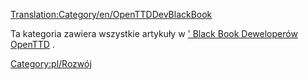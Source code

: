 [[Translation:Category/en/OpenTTDDevBlackBook]]


Ta kategoria zawiera wszystkie artykuły w <!--[[Development Documentation|OpenTTD Developers' Black Book]]--> [[pl/Development/Main Page|' Black Book Deweloperów OpenTTD]] .

<!--[[Category:Development]]--> [[Category:pl/Rozwój]]